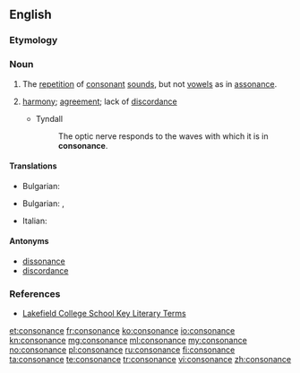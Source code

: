 ==English==

===Etymology===
{{etyl|la|en}} {{lena}} {{term|consonantia|lang=la}}

===Noun===
{{en-noun}}
{{examples-right|sense=prosody|examples=''lady lounges lazily, dark deep dread crept in''}}

# {{context|prosody}} The [[repetition]] of [[consonant]] [[sounds]], but not [[vowels]] as in [[assonance]].
# {{context|chiefly|music}} [[harmony]]; [[agreement]]; lack of [[discordance]]
#* Tyndall
#*: The optic nerve responds to the waves with which it is in '''consonance'''.

====Translations====
{{trans-top|the repetition of consonant sounds}}
* Bulgarian: {{t+|bg|съзвучие|n}}
{{trans-mid}}
{{trans-bottom}}

{{trans-top|music harmony; agreement}}
* Bulgarian: {{t+|bg|съгласие|n}},  {{t+|bg|хармония|f}}
{{trans-mid}}
* Italian: {{t+|it|consonanza|f}}
{{trans-bottom}}

====Antonyms====
* [[dissonance]]
* [[discordance]]

===References===
* [http://olc.lcs.on.ca/English/ETS4Ue.Nsf/5f78f7e68f1c4d30852565960008af71/bb7e8c258996458385256d8f00486f1e?OpenDocument Lakefield College School Key Literary Terms]

[[et:consonance]]
[[fr:consonance]]
[[ko:consonance]]
[[io:consonance]]
[[kn:consonance]]
[[mg:consonance]]
[[ml:consonance]]
[[my:consonance]]
[[no:consonance]]
[[pl:consonance]]
[[ru:consonance]]
[[fi:consonance]]
[[ta:consonance]]
[[te:consonance]]
[[tr:consonance]]
[[vi:consonance]]
[[zh:consonance]]